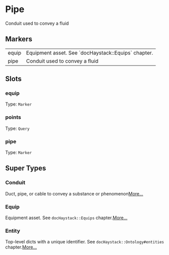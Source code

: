 # Pipe
Conduit used to convey a fluid
## Markers
<table>
<tbody>
<tr>
<td className='p-2 align-top'><span className='bg-sky-200 rounded-md px-3 py-1 text-sky-700 block font-semibold text-center text-sm'>equip </span></td>
<td className='p-2 align-top'>Equipment asset. See `docHaystack::Equips` chapter.</td>
</tr>
<tr>
<td className='p-2 align-top'><span className='bg-sky-200 rounded-md px-3 py-1 text-sky-700 block font-semibold text-center text-sm'>pipe </span></td>
<td className='p-2 align-top'>Conduit used to convey a fluid</td>
</tr>
</tbody>
</table>

## Slots

### equip
Type: `Marker`

### points
Type: `Query`

### pipe
Type: `Marker`



## Super Types
### Conduit
Duct, pipe, or cable to convey a substance or phenomenon[More...](/ph/entities/Conduit)

### Equip
Equipment asset.
See `docHaystack::Equips` chapter.[More...](/ph/entities/Equip)

### Entity
Top-level dicts with a unique identifier.
See `docHaystack::Ontology#entities` chapter.[More...](/ph/entities/Entity)


